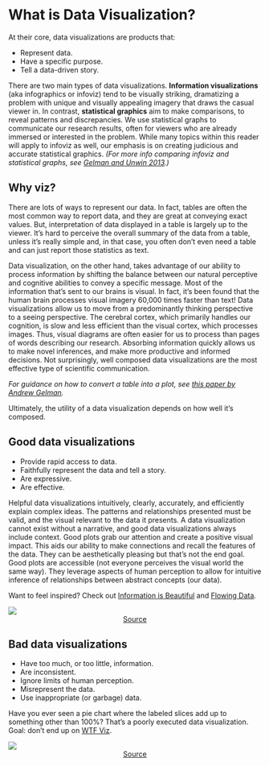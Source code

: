 What is Data Visualization?
=============

At their core, data visualizations are products that:

* Represent data.
* Have a specific purpose.
* Tell a data-driven story.

There are two main types of data visualizations. **Information visualizations** (aka infographics or infoviz) tend to be visually striking, dramatizing a problem with unique and visually appealing imagery that draws the casual viewer in. In contrast, **statistical graphics** aim to make comparisons, to reveal patterns and discrepancies. We use statistical graphs to communicate our research results, often for viewers who are already immersed or interested in the problem. While many topics within this reader will apply to infoviz as well, our emphasis is on creating judicious and accurate statistical graphics. *(For more info comparing infoviz and statistical graphs, see [Gelman and Unwin 2013](https://www.jstor.org/stable/43304809?seq=1).)*


Why viz?
----------------------------

There are lots of ways to represent our data. In fact, tables are often the most common way to report data, and they are great at conveying exact values. But, interpretation of data displayed in a table is largely up to the viewer. It’s hard to perceive the overall summary of the data from a table, unless it’s really simple and, in that case, you often don’t even need a table and can just report those statistics as text. 

Data visualization, on the other hand, takes advantage of our ability to process information by shifting the balance between our natural perceptive and cognitive abilities to convey a specific message. Most of the information that’s sent to our brains is visual. In fact, it’s been found that the human brain processes visual imagery 60,000 times faster than text! Data visualizations allow us to move from a predominantly thinking perspective to a seeing perspective. The cerebral cortex, which primarily handles our cognition, is slow and less efficient than the visual cortex, which processes images. Thus, visual diagrams are often easier for us to process than pages of words describing our research. Absorbing information quickly allows us to make novel inferences, and make more productive and informed decisions. Not surprisingly, well composed data visualizations are the most effective type of scientific communication.

*For guidance on how to convert a table into a plot, see [this paper by Andrew Gelman](http://www.stat.columbia.edu/~gelman/research/published/dodhia.pdf).*

Ultimately, the utility of a data visualization depends on how well it's composed.

Good data visualizations
-------------------------

* Provide rapid access to data. 
* Faithfully represent the data and tell a story.
* Are expressive.
* Are effective.

Helpful data visualizations intuitively, clearly, accurately, and efficiently explain complex ideas. The patterns and relationships presented must be valid, and the visual relevant to the data it presents. A data visualization cannot exist without a narrative, and good data visualizations always include context. Good plots grab our attention and create a positive visual impact. This aids our ability to make connections and recall the features of the data. They can be aesthetically pleasing but that's not the end goal. Good plots are accessible (not everyone perceives the visual world the same way). They leverage aspects of human perception to allow for intuitive inference of relationships between abstract concepts (our data).

Want to feel inspired? Check out [Information is Beautiful](https://informationisbeautiful.net/) and [Flowing Data](https://flowingdata.com/).

![](./img/IIB_Best-In-Show_1276x2.png)
<center>
[Source](https://informationisbeautiful.net/visualizations/best-in-show-whats-the-top-data-dog/)
</center>

Bad data visualizations
------------------

* Have too much, or too little, information.
* Are inconsistent.
* Ignore limits of human perception.
* Misrepresent the data.
* Use inappropriate (or garbage) data.

Have you ever seen a pie chart where the labeled slices add up to something other than 100%? That's a poorly executed data visualization. Goal: don't end up on [WTF Viz](https://viz.wtf/).

![](./img/wtf_viz_tumblr_qqfe5kmQze1sgh0voo1_1280.jpg)
<center>
[Source](https://viz.wtf/post/646651837987061760/the-star-herald-starherald-has-a-daily-poll)
</center>
